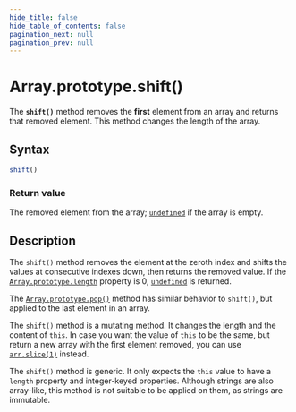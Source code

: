 ```yaml
---
hide_title: false
hide_table_of_contents: false
pagination_next: null
pagination_prev: null
---
```

# Array.prototype.shift()

The **`shift()`** method removes the **first**
element from an array and returns that removed element. This method changes the length
of the array.

## Syntax

```js
shift()
```

### Return value

The removed element from the array; [`undefined`](../../../globals/undefined.md) if the array is empty.

## Description

The `shift()` method removes the element at the zeroth index and shifts the
values at consecutive indexes down, then returns the removed value. If the
[`Array.prototype.length`](./length.md) property is 0, [`undefined`](../../../globals/undefined.md) is returned.

The [`Array.prototype.pop()`](./pop.md) method has similar behavior to `shift()`, but applied to the last element in an array.

The `shift()` method is a mutating method. It changes the length and the content of `this`. In case you want the value of `this` to be the same, but return a new array with the first element removed, you can use [`arr.slice(1)`](./slice.md) instead.

The `shift()` method is generic. It only expects the `this` value to have a `length` property and integer-keyed properties. Although strings are also array-like, this method is not suitable to be applied on them, as strings are immutable.
